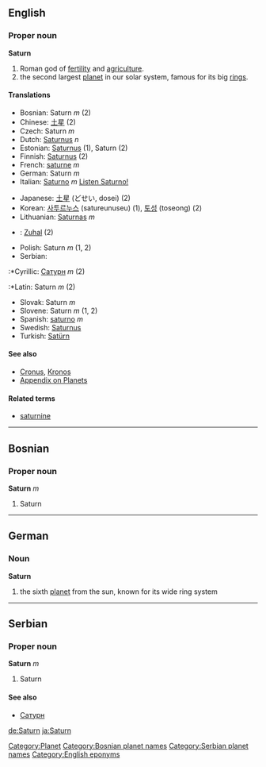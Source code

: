 ==English==
===Proper noun===
'''Saturn'''
#Roman god of [[fertility]] and [[agriculture]].
#the second largest [[planet]] in our solar system, famous for its big [[rings]].
====Translations====
{{top}}
<!--languages from A to I go here-->
*Bosnian: Saturn ''m'' (2)
*Chinese: [[土星]] (2)
*Czech: Saturn ''m''
*Dutch: [[Saturnus]] ''n''
*Estonian: [[Saturnus]] (1), Saturn (2)
*Finnish: [[Saturnus]] (2)
*French: [[saturne]] ''m''
*German: Saturn ''m''
*Italian: [[Saturno]] ''m'' [[Media:it-Saturno.ogg| Listen Saturno!]]
{{mid}}
<!--languages from J to Z go here-->
*Japanese: [[土星]] (どせい, dosei) (2)
*Korean: [[사투르누스]] (satureunuseu) (1), [[토성]] (toseong) (2)
*Lithuanian: [[Saturnas]] ''m''
*{{ms}}: [[Zuhal]] (2)
*Polish: Saturn ''m'' (1, 2)
*Serbian:
:*Cyrillic: [[Сатурн]] ''m'' (2)
:*Latin: Saturn ''m'' (2)
*Slovak: Saturn ''m''
*Slovene: Saturn ''m'' (1, 2)
*Spanish: [[saturno]] ''m''
*Swedish: [[Saturnus]]
*Turkish: [[Satürn]]
{{bottom}}
====See also====
*[[Cronus]], [[Kronos]]
*[[Wiktionary_Appendix:Planets|Appendix on Planets]]
====Related terms====
*[[saturnine]]
[[Category:Planet]]
----
==Bosnian==
===Proper noun===
'''Saturn''' ''m''
#Saturn
[[Category:Bosnian planet names]]
----

==German==
===Noun===
'''Saturn'''

# the sixth [[planet]] from the sun, known for its wide ring system
----
==Serbian==
===Proper noun===
'''Saturn''' ''m''
#Saturn
====See also====
*[[Сатурн]]
[[Category:Serbian planet names]]

[[Category:English eponyms]]
[[de:Saturn]]
[[ja:Saturn]]